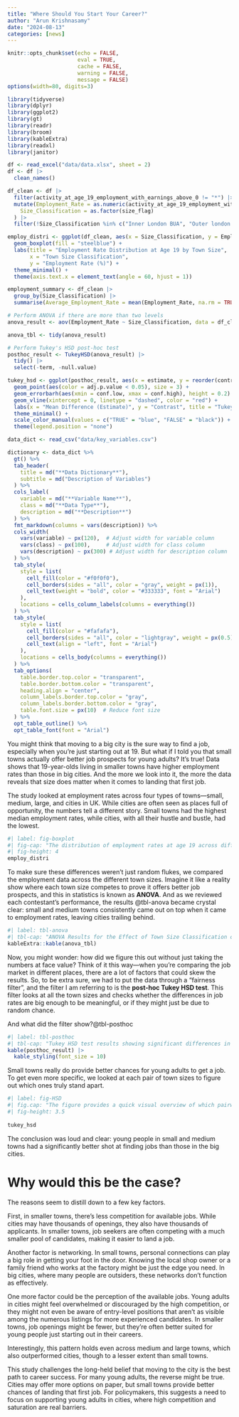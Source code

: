 ```yaml
---
title: "Where Should You Start Your Career?"
author: "Arun Krishnasamy"
date: "2024-08-13"
categories: [news]
---
```


```r
knitr::opts_chunk$set(echo = FALSE, 
                      eval = TRUE, 
                      cache = FALSE, 
                      warning = FALSE, 
                      message = FALSE)
options(width=80, digits=3)
```

```r
library(tidyverse)
library(dplyr)
library(ggplot2)
library(gt)
library(readr)
library(broom)
library(kableExtra)
library(readxl)
library(janitor)
```

```r
df <- read_excel("data/data.xlsx", sheet = 2)
df <- df |> 
  clean_names()
```

```r

df_clean <- df |>
  filter(activity_at_age_19_employment_with_earnings_above_0 != "*") |>
  mutate(Employment_Rate = as.numeric(activity_at_age_19_employment_with_earnings_above_0), 
    Size_Classification = as.factor(size_flag) 
  ) |> 
  filter(!Size_Classification %in% c("Inner London BUA", "Outer london BUA", "Not BUA", "Other Small BUAs"))

```

```r
employ_distri <- ggplot(df_clean, aes(x = Size_Classification, y = Employment_Rate)) +
  geom_boxplot(fill = "steelblue") +
  labs(title = "Employment Rate Distribution at Age 19 by Town Size",
       x = "Town Size Classification",
       y = "Employment Rate (%)") +
  theme_minimal() +
  theme(axis.text.x = element_text(angle = 60, hjust = 1))
```

```r

employment_summary <- df_clean |> 
  group_by(Size_Classification) |> 
  summarise(Average_Employment_Rate = mean(Employment_Rate, na.rm = TRUE))

```

```r
# Perform ANOVA if there are more than two levels
anova_result <- aov(Employment_Rate ~ Size_Classification, data = df_clean)

anova_tbl <- tidy(anova_result)

```

```r

# Perform Tukey's HSD post-hoc test
posthoc_result <- TukeyHSD(anova_result) |> 
  tidy() |> 
  select(-term, -null.value)


```

```r
tukey_hsd <- ggplot(posthoc_result, aes(x = estimate, y = reorder(contrast, estimate))) +
  geom_point(aes(color = adj.p.value < 0.05), size = 3) + 
  geom_errorbarh(aes(xmin = conf.low, xmax = conf.high), height = 0.2) + 
  geom_vline(xintercept = 0, linetype = "dashed", color = "red") +
  labs(x = "Mean Difference (Estimate)", y = "Contrast", title = "Tukey HSD Post-hoc Test Results") +
  theme_minimal() +
  scale_color_manual(values = c("TRUE" = "blue", "FALSE" = "black")) +
  theme(legend.position = "none")
```

```r
data_dict <- read_csv("data/key_variables.csv")

dictionary <- data_dict %>%
  gt() %>%
  tab_header(
    title = md("**Data Dictionary**"),
    subtitle = md("Description of Variables")
  ) %>%
  cols_label(
    variable = md("**Variable Name**"),
    class = md("**Data Type**"),
    description = md("**Description**")
  ) %>%
  fmt_markdown(columns = vars(description)) %>%
  cols_width(
    vars(variable) ~ px(120),  # Adjust width for variable column
    vars(class) ~ px(100),     # Adjust width for class column
    vars(description) ~ px(300) # Adjust width for description column
  ) %>%
  tab_style(
    style = list(
      cell_fill(color = "#f0f0f0"),
      cell_borders(sides = "all", color = "gray", weight = px(1)),
      cell_text(weight = "bold", color = "#333333", font = "Arial")
    ),
    locations = cells_column_labels(columns = everything())
  ) %>%
  tab_style(
    style = list(
      cell_fill(color = "#fafafa"),
      cell_borders(sides = "all", color = "lightgray", weight = px(0.5)),
      cell_text(align = "left", font = "Arial")
    ),
    locations = cells_body(columns = everything())
  ) %>%
  tab_options(
    table.border.top.color = "transparent",
    table.border.bottom.color = "transparent",
    heading.align = "center",
    column_labels.border.top.color = "gray",
    column_labels.border.bottom.color = "gray",
    table.font.size = px(10)  # Reduce font size
  ) %>%
  opt_table_outline() %>%
  opt_table_font(font = "Arial")

```

You might think that moving to a big city is the sure way to find a job, especially when you're just starting out at 19. But what if I told you that small towns actually offer better job prospects for young adults? It’s true! Data shows that 19-year-olds living in smaller towns have higher employment rates than those in big cities. And the more we look into it, the more the data reveals that size does matter when it comes to landing that first job.

The study looked at employment rates across four types of towns—small, medium, large, and cities in UK. While cities are often seen as places full of opportunity, the numbers tell a different story. Small towns had the highest median employment rates, while cities, with all their hustle and bustle, had the lowest.

```r
#| label: fig-boxplot
#| fig-cap: "The distribution of employment rates at age 19 across different town sizes. Cities have the lowest median and largest variation, while Small Towns have the highest variation but a median similar to Medium and Large Towns."
#| fig-height: 4
employ_distri
```

To make sure these differences weren’t just random flukes, we compared the employment data across the different town sizes. Imagine it like a reality show where each town size competes to prove it offers better job prospects, and this in statistics is known as **ANOVA**. And as we reviewed each contestant’s performance, the results @tbl-anova became crystal clear: small and medium towns consistently came out on top when it came to employment rates, leaving cities trailing behind.

```r
#| label: tbl-anova
#| tbl-cap: "ANOVA Results for the Effect of Town Size Classification on Employment Rates at Age 19"
kableExtra::kable(anova_tbl)
```

Now, you might wonder: how did we figure this out without just taking the numbers at face value? Think of it this way—when you’re comparing the job market in different places, there are a lot of factors that could skew the results. So, to be extra sure, we had to put the data through a "fairness filter", and the filter I am referring to is the **post-hoc Tukey HSD test**. This filter looks at all the town sizes and checks whether the differences in job rates are big enough to be meaningful, or if they might just be due to random chance.

And what did the filter show?@tbl-posthoc

```r
#| label: tbl-posthoc
#| tbl-cap: "Tukey HSD test results showing significant differences in employment rates between town sizes."
kable(posthoc_result) |> 
  kable_styling(font_size = 10) 
```

Small towns really do provide better chances for young adults to get a job. To get even more specific, we looked at each pair of town sizes to figure out which ones truly stand apart.

```r
#| label: fig-HSD
#| fig.cap: "The figure provides a quick visual overview of which pairwise comparisons are significant."
#| fig-height: 3.5
  
tukey_hsd
```

The conclusion was loud and clear: young people in small and medium towns had a significantly better shot at finding jobs than those in the big cities.

# Why would this be the case?

The reasons seem to distill down to a few key factors.

First, in smaller towns, there’s less competition for available jobs. While cities may have thousands of openings, they also have thousands of applicants. In smaller towns, job seekers are often competing with a much smaller pool of candidates, making it easier to land a job.

Another factor is networking. In small towns, personal connections can play a big role in getting your foot in the door. Knowing the local shop owner or a family friend who works at the factory might be just the edge you need. In big cities, where many people are outsiders, these networks don’t function as effectively.

One more factor could be the perception of the available jobs. Young adults in cities might feel overwhelmed or discouraged by the high competition, or they might not even be aware of entry-level positions that aren’t as visible among the numerous listings for more experienced candidates. In smaller towns, job openings might be fewer, but they’re often better suited for young people just starting out in their careers.

Interestingly, this pattern holds even across medium and large towns, which also outperformed cities, though to a lesser extent than small towns.

This study challenges the long-held belief that moving to the city is the best path to career success. For many young adults, the reverse might be true. Cities may offer more options on paper, but small towns provide better chances of landing that first job. For policymakers, this suggests a need to focus on supporting young adults in cities, where high competition and saturation are real barriers.


